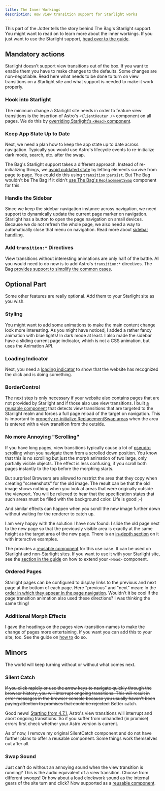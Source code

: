 ```yaml
---
title: The Inner Workings
description: How view transition support for Starlight works
---
```


This part of the Jotter tells the story behind The Bag's Starlight support. You might want to read on to learn more about the inner workings. If you just want to use the Starlight support, [head over to the guide](/jotter/starlight/guide/).

## Mandatory actions

Starlight doesn't support view transitions out of the box. If you want to enable them you have to make changes to the defaults. Some changes are non-negotiable. Read here what needs to be done to turn on view transitions on a Starlight site and what support is needed to make it work properly.

### Hook into Starlight
The minimum change a Starlight site needs in order to feature view transitions is the insertion of Astro's   `<ClientRouter />` component on all pages. We do this by [overriding Starlight's `<Head>` component](/jotter/starlight/inner-workings/integration/).

### Keep App State Up to Date
Next, we need a plan how to keep the app state up to date across navigation. Typically you would use Astro's lifecycle events to re-initialize dark mode, search, etc. after the swap.

The Bag's Starlight support takes a different approach. Instead of re-initializing things, we [avoid outdated state](/jotter/starlight/inner-workings/app-state/) by letting elements survive from page to page. You could do this using `transition:persist`. But The Bag wouldn't be The Bag if it didn't [use The Bag's `ReplacementSwap`](/library/ReplacementSwap/) component for this.

### Handle the Sidebar
Since we keep the sidebar navigation instance across navigation, we need support to dynamically update the current page marker on navigation. Starlight has a button to open the page navigation on small devices. Because we do not refresh the whole page, we also need a way to automatically close that menu on navigation. Read more about [sidebar handling](/jotter/starlight/inner-workings/sidebar/).

### Add `transition:*` Directives

View transitions without interesting animations are only half of the battle. All you would need to do now is to add Astro's `transition:*` directives. The Bag [provides support to simplify the common cases](/jotter/starlight/inner-workings/transitions/).

## Optional Part

Some other features are really optional. Add them to your Starlight site as you wish.

### Styling
You might want to add some animations to make the main content change look more interesting. As you might have noticed, I added a rather fancy animation with blue lights! In dark mode at least. I also made the sidebar have a sliding current page indicator, which is not a CSS animation, but uses the Animation API.

### Loading Indicator
Next, you need a [loading indicator](/library/LoadingIndicator/) to show that the website has recognized the click and is doing something.

### BorderControl
The next step is only necessary if your website also contains pages that are not provided by Starlight and if those also use view transitions. I built [a reusable component](/library/BorderControl/) that detects view transitions that are targeted to the Starlight realm and forces a full page reload of the target on navigation. This is important to [properly re-initialize ReplacementSwap areas](/jotter/starlight/guide/#re-initialize-starlight-pages) when the area is entered with a view transition from the outside.

### No more Annoying "Scrolling"
If you have long pages, view transitions typically cause a lot of [pseudo-scrolling](/jotter/api/#scroll) when you navigate them from a scrolled down position. You know that this is no scrolling but just the morph animation of two large, only partially visible objects. The effect is less confusing, if you scroll both pages instantly to the top before the morphing starts.

But surprise! Browsers are allowed to restrict the area that they copy when creating "screenshots" for the old image. The result can be that the old image shows nothing when you look at areas that were originally outside the viewport. You will be relieved to hear that the specification states that such areas must be filled with the background color. Life is good ;-)

And similar effects can happen when you scroll the new image further down without waiting for the renderer to catch up.

I am very happy with the solution I have now found: I slide the old page next to the new page so that the previously visible area is exactly at the same height as the target area of the new page. There is an [in-depth section](/jotter/starlight/inner-workings/transitions/#the-pseudo-scrolling-main-area) on it with interactive examples.

The <BoT/> provides a [reusable component](/library/PageOffset/) for this use case. It can be used on Starlight and non-Starlight sites. If you want to use it with your Starlight site, see the [section in the guide](/jotter/starlight/guide/#eliminate-pseudo-scrolling) on how to extend your `<Head>` component.

### Ordered Pages
Starlight pages can be configured to display links to the previous and next page at the bottom of each page. Here "previous" and "next" mean: In the [order in which they appear in the page navigation](/jotter/starlight/guide/#page-order-directions). Wouldn't it be cool if the page transition animation also used these directions? I was thinking the same thing!

### Additional Morph Effects
I gave the headings on the pages view-transition-names to make the change of pages more entertaining. If you want you can add this to your site, too. See the guide on [how to](/jotter/starlight/guide/#additional-morph-effects) do so.



## Minors

The world will keep turning without or without what comes next.

### Silent Catch
~~If you click rapidly or use the arrow keys to navigate quickly through the browser history, you will interrupt ongoing transitions. This will result in error messages in the browser console because you usually haven't been paying attention to promises that could be rejected.~~ Better catch.

Good news! [Starting from 4.7.1](https://github.com/withastro/astro/blob/main/packages/astro/CHANGELOG.md#471), Astro's view transitions will interrupt and abort ongoing transitions. So if you suffer from unhandled (in promise) errors first check whether your Astro version is current.

As of now, I remove my original SilentCatch component and do not have further plans to offer a reusable component. Some things work themselves out after all.

<style>{`
	del {
		text-decoration-style: solid wavy;
		text-decoration-color: #888;
	}
`}</style>

### Swap Sound
Just can't do without an annoying sound when the view transition is running? This is the audio equivalent of a view transition. Choose from different swoops! Or how about a loud clockwork sound as the internal gears of the site turn and click? Now supported as a [reusable component](/library/SwapSound/).
